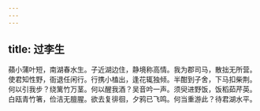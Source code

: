 ```yaml
---
---
---
```

title: 过李生
---



蘋小蒲叶短，南湖春水生。子近湖边住，静境称高情。我为郡司马，散拙无所营。使君知性野，衙退任闲行。行携小榼出，逢花辄独倾。半酣到子舍，下马扣柴荆。何以引我步？绕篱竹万茎。何以醒我酒？吴音吟一声。须臾进野饭，饭稻茹芹英。白瓯青竹箸，俭洁无膻腥。欲去复徘徊，夕鸦已飞鸣。何当重游此？待君湖水平。